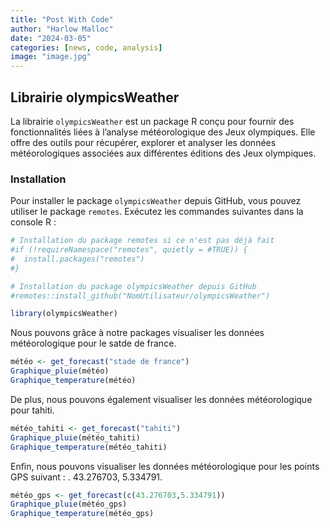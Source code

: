 ```yaml
---
title: "Post With Code"
author: "Harlow Malloc"
date: "2024-03-05"
categories: [news, code, analysis]
image: "image.jpg"
---
```


## Librairie olympicsWeather

La librairie `olympicsWeather` est un package R conçu pour fournir des fonctionnalités liées à l'analyse météorologique des Jeux olympiques. Elle offre des outils pour récupérer, explorer et analyser les données météorologiques associées aux différentes éditions des Jeux olympiques.

### Installation

Pour installer le package `olympicsWeather` depuis GitHub, vous pouvez utiliser le package `remotes`. Exécutez les commandes suivantes dans la console R :

```r
# Installation du package remotes si ce n'est pas déjà fait
#if (!requireNamespace("remotes", quietly = #TRUE)) {
#  install.packages("remotes")
#}

# Installation du package olympicsWeather depuis GitHub
#remotes::install_github("NomUtilisateur/olympicsWeather")
```

```r
library(olympicsWeather)
```


Nous pouvons grâce à notre packages visualiser les données météorologique pour le satde de france.

```r
météo <- get_forecast("stade de france")
Graphique_pluie(météo)
Graphique_temperature(météo)
```

De plus, nous pouvons également visualiser les données météorologique pour tahiti.

```r
météo_tahiti <- get_forecast("tahiti")
Graphique_pluie(météo_tahiti)
Graphique_temperature(météo_tahiti)
```

Enfin, nous pouvons  visualiser les données météorologique pour les points GPS suivant : .
43.276703, 5.334791.

```r
météo_gps <- get_forecast(c(43.276703,5.334791))
Graphique_pluie(météo_gps)
Graphique_temperature(météo_gps)
```


